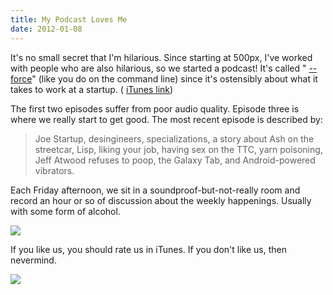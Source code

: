 ```yaml
---
title: My Podcast Loves Me
date: 2012-01-08
---
```



It's no small secret that I'm hilarious. Since starting at 500px, I've worked with people who are also hilarious, so we started a podcast! It's called " [--force](http://dashdashforce.me/)" (like you do on the command line) since it's ostensibly about what it takes to work at a startup. ( [iTunes link](http://itunes.apple.com/us/podcast//id486218686))

The first two episodes suffer from poor audio quality. Episode three is where we really start to get good. The most recent episode is described by:

> Joe Startup, desingineers, specializations, a story about Ash on the streetcar, Lisp, liking your job, having sex on the TTC, yarn poisoning, Jeff Atwood refuses to poop, the Galaxy Tab, and Android-powered vibrators.

Each Friday afternoon, we sit in a soundproof-but-not-really room and record an hour or so of discussion about the weekly happenings. Usually with some form of alcohol.

![](E5030DBEEB8D44E9AFF8FEBAF744B543.png)

If you like us, you should rate us in iTunes. If you don't like us, then nevermind.

![](C0A05AB96EE7485889DB7A88C7FA6ED3.png)
  